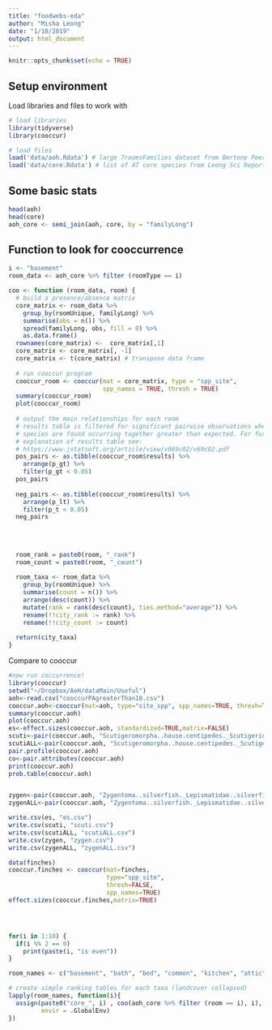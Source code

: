 ```yaml
---
title: "foodwebs-eda"
author: "Misha Leong"
date: "1/10/2019"
output: html_document
---
```


```r
knitr::opts_chunk$set(echo = TRUE)
```

## Setup environment

Load libraries and files to work with

```r
# load libraries
library(tidyverse)
library(cooccur)

# load files
load('data/aoh.Rdata') # large 7roomsFamilies dataset from Bertone PeerJ paper
load('data/core.Rdata') # list of 47 core species from Leong Sci Reports paper

```

## Some basic stats

```r
head(aoh)
head(core)
aoh_core <- semi_join(aoh, core, by = "familyLong")
```


## Function to look for cooccurrence
```r

i <- "basement"
room_data <- aoh_core %>% filter (roomType == i)

coo <- function (room_data, room) {
  # build a presence/absence matrix
  core_matrix <- room_data %>%
    group_by(roomUnique, familyLong) %>%
    summarise(obs = n()) %>%
    spread(familyLong, obs, fill = 0) %>%
    as.data.frame() 
  rownames(core_matrix) <-  core_matrix[,1]
  core_matrix <- core_matrix[, -1]
  core_matrix <- t(core_matrix) # transpose data frame
  
  # run cooccur program
  cooccur_room <- cooccur(mat = core_matrix, type = "spp_site", 
                          spp_names = TRUE, thresh = TRUE)
  summary(cooccur_room)
  plot(cooccur_room)
  
  # output the main relationships for each room
  # results table is filtered for significant pairwise observations where 
  # species are found occurring together greater than expected. For further 
  # explanation of results table see:
  # https://www.jstatsoft.org/article/view/v069c02/v69c02.pdf
  pos_pairs <- as.tibble(cooccur_room$results) %>% 
    arrange(p_gt) %>%
    filter(p_gt < 0.05)
  pos_pairs
  
  neg_pairs <- as.tibble(cooccur_room$results) %>% 
    arrange(p_lt) %>%
    filter(p_t < 0.05)
  neg_pairs
  
  
  
  
  room_rank = paste0(room, "_rank")
  room_count = paste0(room, "_count")
  
  room_taxa <- room_data %>%
    group_by(roomUnique) %>%
    summarise(count = n()) %>%
    arrange(desc(count)) %>%
    mutate(rank = rank(desc(count), ties.method="average")) %>%
    rename(!!city_rank := rank) %>%
    rename(!!city_count := count)
  
  return(city_taxa)
}

```
 Compare to cooccur
```r
#now run coccurrence!
library(cooccur)
setwd("~/Dropbox/AoH/dataMain/Useful")
aoh<-read.csv("cooccurPAgreaterThan10.csv")
cooccur.aoh<-cooccur(mat=aoh, type="site_spp", spp_names=TRUE, thresh=TRUE)
summary(cooccur.aoh)
plot(cooccur.aoh)
es<-effect.sizes(cooccur.aoh, standardized=TRUE,matrix=FALSE)
scuti<-pair(cooccur.aoh, "Scutigeromorpha..house.centipedes._Scutigeridae..house.centipedes.", all=FALSE)
scutiALL<-pair(cooccur.aoh, "Scutigeromorpha..house.centipedes._Scutigeridae..house.centipedes.", all=TRUE)
pair.profile(cooccur.aoh)
co<-pair.attributes(cooccur.aoh)
print(cooccur.aoh)
prob.table(cooccur.aoh)


zygen<-pair(cooccur.aoh, "Zygentoma..silverfish._Lepismatidae..silverfish.", all=FALSE)
zygenALL<-pair(cooccur.aoh, "Zygentoma..silverfish._Lepismatidae..silverfish.", all=TRUE)

write.csv(es, "es.csv")
write.csv(scuti, "scuti.csv")
write.csv(scutiALL, "scutiALL.csv")
write.csv(zygen, "zygen.csv")
write.csv(zygenALL, "zygenALL.csv")

data(finches)
cooccur.finches <- cooccur(mat=finches,
                           type="spp_site",
                           thresh=FALSE,
                           spp_names=TRUE)
effect.sizes(cooccur.finches,matrix=TRUE)




for(i in 1:10) {
  if(i %% 2 == 0)
    print(paste(i, "is even"))
}

```
 

```r
room_names <- c("basement", "bath", "bed", "common", "kitchen", "attic")

# create simple ranking tables for each taxa (landcover collapsed)
lapply(room_names, function(i){
  assign(paste0("core_", i) , coo(aoh_core %>% filter (room == i), i), 
         envir = .GlobalEnv)
})

  
```
